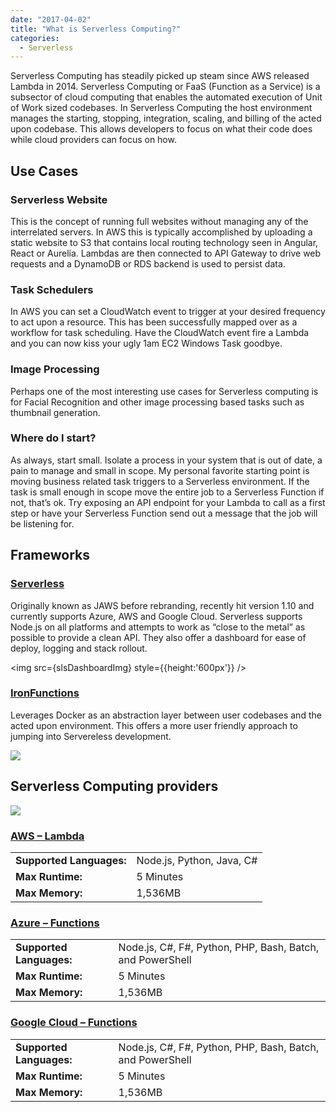 ```yaml
---
date: "2017-04-02"
title: "What is Serverless Computing?"
categories:
  - Serverless
---
```



Serverless Computing has steadily picked up steam since AWS released Lambda in 2014. 
Serverless Computing or FaaS (Function as a Service) is a subsector of cloud computing that 
enables the automated execution of Unit of Work sized codebases. In Serverless Computing the host 
environment manages the starting, stopping, integration, scaling, and billing of the acted upon codebase. 
This allows developers to focus on what their code does while cloud providers can focus on how.

## Use Cases

### Serverless Website

This is the concept of running full websites without managing any of the interrelated servers. 
In AWS this is typically accomplished by uploading a static website to S3 that contains local routing 
technology seen in Angular, React or Aurelia. Lambdas are then connected to API Gateway to drive web requests 
and a DynamoDB or RDS backend is used to persist data.

### Task Schedulers 

In AWS you can set a CloudWatch event to trigger at your desired frequency to act upon a resource. This has 
been successfully mapped over as a workflow for task scheduling. Have the CloudWatch event fire a Lambda and 
you can now kiss your ugly 1am EC2 Windows Task goodbye.

### Image Processing
Perhaps one of the most interesting use cases for Serverless computing is for Facial Recognition and other 
image processing based tasks such as thumbnail generation.

### Where do I start?
As always, start small. Isolate a process in your system that is out of date, a pain to manage and small in 
scope. My personal favorite starting point is moving business related task triggers to a Serverless environment. 
If the task is small enough in scope move the entire job to a Serverless Function if not, that’s ok. Try exposing 
an API endpoint for your Lambda to call as a first step or have your Serverless Function send out a message that 
the job will be listening for.

## Frameworks

### [Serverless](https://serverless.com/)
Originally known as JAWS before rebranding, recently hit version 1.10 and currently supports Azure, AWS and 
Google Cloud. Serverless supports Node.js on all platforms and attempts to work as “close to the metal” as 
possible to provide a clean API. They also offer a dashboard for ease of deploy, logging and stack rollout.

<img src={slsDashboardImg} style={{height:'600px'}} />

### [IronFunctions](https://www.iron.io/)
Leverages Docker as an abstraction layer between user codebases and the acted upon environment. This offers 
a more user friendly approach to jumping into Servereless development.

![](./iron-io-platform.png)

## Serverless Computing providers

![](./serverless-providers.jpg)

### [AWS – Lambda](https://aws.amazon.com/lambda/)

|                        |                         |
|------------------------|-------------------------|
|**Supported Languages:**|Node.js, Python, Java, C#|
|**Max Runtime:**  	     |5 Minutes                |
|**Max Memory:**         |1,536MB                  |

### [Azure – Functions](https://azure.microsoft.com/en-us/services/functions/)

|                        |                                                         |
|------------------------|---------------------------------------------------------|
|**Supported Languages:**|Node.js, C#, F#, Python, PHP, Bash, Batch, and PowerShell|
|**Max Runtime:**  	     |5 Minutes                                                |
|**Max Memory:**         |1,536MB                                                  |

### [Google Cloud – Functions](https://cloud.google.com/functions/)

|                        |                                                         |
|------------------------|---------------------------------------------------------|
|**Supported Languages:**|Node.js, C#, F#, Python, PHP, Bash, Batch, and PowerShell|
|**Max Runtime:**  	     |5 Minutes                                                |
|**Max Memory:**         |1,536MB                                                  |
